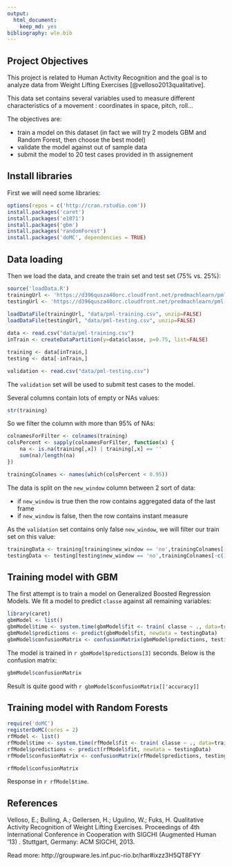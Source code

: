 ```yaml
---
output:
  html_document:
    keep_md: yes
bibliography: wle.bib
---
```


## Project Objectives

This project is related to Human Activity Recognition and the goal is 
to analyze data from Weight Lifting Exercises [@velloso2013qualitative].

This data set contains several variables used to measure different characteristics
of a movement : coordinates in space, pitch, roll...

The objectives are:

* train a model on this dataset (in fact we will try 2 models GBM and Random Forest, then choose the best model)
* validate the model against out of sample data
* submit the model to 20 test cases provided in th assignement


## Install libraries

First we will need some libraries:
```r
options(repos = c('http://cran.rstudio.com'))
install.packages('caret')
install.packages('e1071')
install.packages('gbm')
install.packages('randomForest')
install.packages('doMC', dependencies = TRUE)
```

## Data loading

Then we load the data, and create the train set and test set (75% vs. 25%):
```r
source('loadData.R')
trainingUrl <- 'https://d396qusza40orc.cloudfront.net/predmachlearn/pml-training.csv'
testingUrl <- 'https://d396qusza40orc.cloudfront.net/predmachlearn/pml-testing.csv'
  
loadDataFile(trainingUrl, "data/pml-training.csv", unzip=FALSE)
loadDataFile(testingUrl, "data/pml-testing.csv", unzip=FALSE)

data <- read.csv("data/pml-training.csv")
inTrain <- createDataPartition(y=data$classe, p=0.75, list=FALSE)

training <- data[inTrain,]
testing <- data[-inTrain,]

validation <- read.csv("data/pml-testing.csv")
```

The `validation` set will be used to submit test cases to the model.

Several columns contain lots of empty or NAs values:
```r
str(training)
```

So we filter the column with more than 95% of NAs:
```r
colnamesForFilter <- colnames(training)
colsPercent <- sapply(colnamesForFilter, function(x) {
    na <- is.na(training[,x]) | training[,x] == ''
    sum(na)/length(na)
})

trainingColnames <- names(which(colsPercent < 0.95))
```

The data is split on the `new_window` column between 2 sort of data:

* if `new_window` is true then the row contains aggregated data of the last frame
* if `new_window` is false, then the row contains instant measure

As the `validation` set contains only false `new_window`, we will filter our train set on this
value:

```r
trainingData <- training[training$new_window == 'no',trainingColnames[-c(1, 3:7, 61)]]
testingData <- testing[testing$new_window == 'no',trainingColnames[-c(1, 3:7, 61)]]
```

## Training model with GBM

The first attempt is to train a model on Generalized Boosted Regression Models. We fit a model
to predict `classe` against all remaining variables:

```r
library(caret)
gbmModel <- list()
gbmModel$time <- system.time(gbmModel$fit <- train( classe ~ ., data=trainingData, method="gbm"))
gbmModel$predictions <- predict(gbmModel$fit, newdata = testingData)
gbmModel$confusionMatrix <- confusionMatrix(gbmModel$predictions, testingData$classe)
```

The model is trained in `r gbmModel$predictions[3]` seconds.
Below is the confusion matrix:
```r
gbmModel$confusionMatrix
```

Result is quite good with `r gbmModel$confusionMatrix[['accuracy]]`

## Training model with Random Forests

```r
require('doMC')
registerDoMC(cores = 2)
rfModel <- list()
rfModel$time <- system.time(rfModel$fit <- train( classe ~ ., data=trainingData, method="rf"))
rfModel$predictions <- predict(rfModel$fit, newdata = testingData)
rfModel$confusionMatrix <- confusionMatrix(rfModel$predictions, testingData$classe)
```

```r
rfModel$confusionMatrix
```

Response in `r rfModel$time`.

## References

Velloso, E.; Bulling, A.; Gellersen, H.; Ugulino, W.; Fuks, H. Qualitative Activity Recognition of Weight Lifting Exercises. Proceedings of 4th International Conference in Cooperation with SIGCHI (Augmented Human '13) . Stuttgart, Germany: ACM SIGCHI, 2013.

Read more: http://groupware.les.inf.puc-rio.br/har#ixzz3H5QT8FYY
